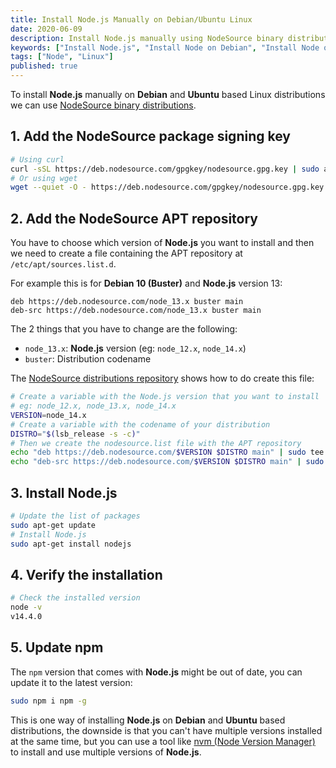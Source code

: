 ```yaml
---
title: Install Node.js Manually on Debian/Ubuntu Linux
date: 2020-06-09
description: Install Node.js manually using NodeSource binary distributions.
keywords: ["Install Node.js", "Install Node on Debian", "Install Node on Ubuntu"]
tags: ["Node", "Linux"]
published: true
---
```


To install **Node.js** manually on **Debian** and **Ubuntu** based Linux distributions we can use [NodeSource binary distributions](https://github.com/nodesource/distributions).

## 1. Add the NodeSource package signing key

```bash {terminal: true}
# Using curl
curl -sSL https://deb.nodesource.com/gpgkey/nodesource.gpg.key | sudo apt-key add -
# Or using wget
wget --quiet -O - https://deb.nodesource.com/gpgkey/nodesource.gpg.key | sudo apt-key add -
```

## 2. Add the NodeSource APT repository

You have to choose which version of **Node.js** you want to install and then we need to create a file containing the APT repository at `/etc/apt/sources.list.d`.

For example this is for **Debian 10 (Buster)** and **Node.js** version 13:

```text {title: /etc/apt/sources.list.d/nodesource.list}
deb https://deb.nodesource.com/node_13.x buster main
deb-src https://deb.nodesource.com/node_13.x buster main
```

The 2 things that you have to change are the following:

- `node_13.x`: **Node.js** version (eg: `node_12.x`, `node_14.x`)
- `buster`: Distribution codename

The [NodeSource distributions repository](https://github.com/nodesource/distributions/blob/master/README.md#manual-installation) shows how to do create this file:

```bash {terminal: true}
# Create a variable with the Node.js version that you want to install
# eg: node_12.x, node_13.x, node_14.x
VERSION=node_14.x
# Create a variable with the codename of your distribution
DISTRO="$(lsb_release -s -c)"
# Then we create the nodesource.list file with the APT repository
echo "deb https://deb.nodesource.com/$VERSION $DISTRO main" | sudo tee /etc/apt/sources.list.d/nodesource.list
echo "deb-src https://deb.nodesource.com/$VERSION $DISTRO main" | sudo tee -a /etc/apt/sources.list.d/nodesource.list
```

## 3. Install Node.js

```bash {terminal: true}
# Update the list of packages
sudo apt-get update
# Install Node.js
sudo apt-get install nodejs
```

## 4. Verify the installation

```bash {terminal: true}{promptLines: 1,2}
# Check the installed version
node -v
v14.4.0
```

## 5. Update npm

The `npm` version that comes with **Node.js** might be out of date, you can update it to the latest version:

```bash {terminal: true}{promptLines: 1,2}
sudo npm i npm -g
```

This is one way of installing **Node.js** on **Debian** and **Ubuntu** based distributions, the downside is that you can't have multiple versions installed at the same time, but you can use a tool like [nvm (Node Version Manager)](https://github.com/nvm-sh/nvm) to install and use multiple versions of **Node.js**.
